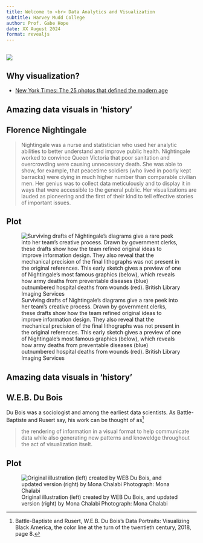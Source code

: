 ```yaml
---
title: Welcome to <br> Data Analytics and Visualization
subtitle: Harvey Mudd College
author: Prof. Gabe Hope
date: XX August 2024
format: revealjs
---
```


## 

![](img/stories-no-numbers.png)

## Why visualization?

-   [New York Times: The 25 photos that defined the modern age](https://www.nytimes.com/2024/06/03/t-magazine/photography-robert-frank-gordon-parks.html?campaign_id=190&emc=edit_ufn_20240611&instance_id=125955&nl=from-the-times&regi_id=212532248&segment_id=169299&te=1&user_id=9dc5ddec9efc7b95f11756bf96a8beae)

## Amazing data visuals in 'history'

::: panel-tabset
## **Florence Nightingale**

> Nightingale was a nurse and statistician who used her analytic abilities to better understand and improve public health. Nightingale worked to convince Queen Victoria that poor sanitation and overcrowding were causing unnecessary death. She was able to show, for example, that peacetime soldiers (who lived in poorly kept barracks) were dying in much higher number than comparable civilian men. Her genius was to collect data meticulously and to display it in ways that were accessible to the general public. Her visualizations are lauded as pioneering and the first of their kind to tell effective stories of important issues.

## Plot

![Surviving drafts of Nightingale's diagrams give a rare peek into her team's creative process. Drawn by government clerks, these drafts show how the team refined original ideas to improve information design. They also reveal that the mechanical precision of the final lithographs was not present in the original references. This early sketch gives a preview of one of Nightingale's most famous graphics (below), which reveals how army deaths from preventable diseases (blue) outnumbered hospital deaths from wounds (red). British Library Imaging Services](img/florence-nightingale-plot.png)
:::

## Amazing data visuals in 'history'

::: panel-tabset
## **W.E.B. Du Bois**

Du Bois was a sociologist and among the earliest data scientists. As Battle-Baptiste and Rusert say, his work can be thought of as[^1]

> the rendering of information in a visual format to help communicate data while also generating new patterns and knoweldge throughout the act of visualization itselt.

## Plot

![Original illustration (left) created by WEB Du Bois, and updated version (right) by Mona Chalabi Photograph: Mona Chalabi](img/du-bois-plot.png)
:::

[^1]: Battle-Baptiste and Rusert, W.E.B. Du Bois’s Data Portraits: Visualizing Black America, the color line at the turn of the twentieth century, 2018, page 8.
